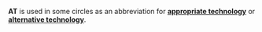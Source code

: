 '''AT''' is used in some circles as an abbreviation for '''[[appropriate technology]]''' or '''[[alternative technology]]'''.

{{disambig}}